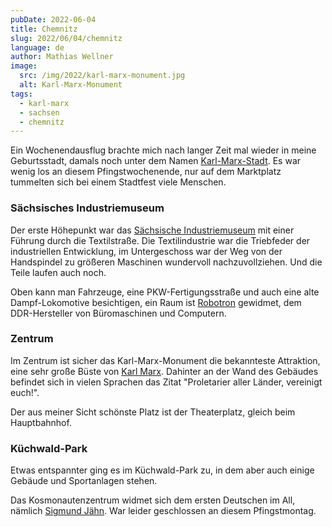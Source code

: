 ```yaml
---
pubDate: 2022-06-04
title: Chemnitz
slug: 2022/06/04/chemnitz
language: de
author: Mathias Wellner
image:
  src: /img/2022/karl-marx-monument.jpg
  alt: Karl-Marx-Monument
tags:
  - karl-marx
  - sachsen
  - chemnitz
---
```



Ein Wochenendausflug brachte mich nach langer Zeit mal wieder in meine Geburtsstadt, damals noch unter dem Namen [Karl-Marx-Stadt](https://de.wikipedia.org/wiki/Chemnitz). Es war wenig los an diesem Pfingstwochenende, nur auf dem Marktplatz tummelten sich bei einem Stadtfest viele Menschen.

### Sächsisches Industriemuseum

Der erste Höhepunkt war das [Sächsische Industriemuseum](https://web.saechsisches-industriemuseum.com/chemnitz.html) mit einer Führung durch die Textilstraße. Die Textilindustrie war die Triebfeder der industriellen Entwicklung, im Untergeschoss war der Weg von der Handspindel zu größeren Maschinen wundervoll nachzuvollziehen. Und die Teile laufen auch noch.

<ResponsiveImage
  src="/img/2022/webstuhl.jpg"
  alt="Webstuhl"
  aspectRatio="4:3"
/>

Oben kann man Fahrzeuge, eine PKW-Fertigungsstraße und auch eine alte Dampf-Lokomotive besichtigen, ein Raum ist [Robotron](https://de.wikipedia.org/wiki/Kombinat_Robotron) gewidmet, dem DDR-Hersteller von Büromaschinen und Computern.

<ResponsiveImage
  src="/img/2022/lokomotive.jpg"
  alt="Dampf-Lokomotive"
  aspectRatio="4:3"
/>

### Zentrum

Im Zentrum ist sicher das Karl-Marx-Monument die bekannteste Attraktion, eine sehr große Büste von [Karl Marx](https://de.wikipedia.org/wiki/Karl_Marx). Dahinter an der Wand des Gebäudes befindet sich in vielen Sprachen das Zitat "Proletarier aller Länder, vereinigt euch!".

<ResponsiveImage
  src="/img/2022/karl-marx-monument.jpg"
  alt="Karl-Marx-Monument"
  aspectRatio="4:3"
/>

Der aus meiner Sicht schönste Platz ist der Theaterplatz, gleich beim Hauptbahnhof.

<ResponsiveImage
  src="/img/2022/chemnitz-theaterplatz.jpg"
  alt="Theaterplatz"
  aspectRatio="4:3"
/>

### Küchwald-Park

Etwas entspannter ging es im Küchwald-Park zu, in dem aber auch einige Gebäude und Sportanlagen stehen.

<ResponsiveImage
  src="/img/2022/kosmonautenzentrum.jpg"
  alt="Kosmonautenzentrum Sigmund Jähn"
  aspectRatio="4:3"
/>

Das Kosmonautenzentrum widmet sich dem ersten Deutschen im All, nämlich [Sigmund Jähn](https://de.wikipedia.org/wiki/Sigmund_J%C3%A4hn). War leider geschlossen an diesem Pfingstmontag.

<ResponsiveImage
  src="/img/2022/kuechwaldpark.jpg"
  alt="Parkeisenbahn"
  aspectRatio="4:3"
/>
